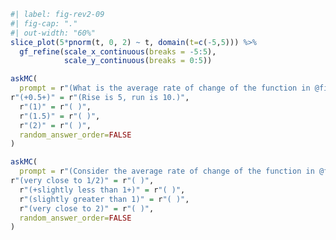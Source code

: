 

```r
#| label: fig-rev2-09
#| fig-cap: "."
#| out-width: "60%"
slice_plot(5*pnorm(t, 0, 2) ~ t, domain(t=c(-5,5))) %>%
  gf_refine(scale_x_continuous(breaks = -5:5),
            scale_y_continuous(breaks = 0:5))
```

```r
askMC(
  prompt = r"(What is the average rate of change of the function in @fig-rev2-09 on the interval $-5 < t < 5$? (Choose the closest answer.) )",
r"(+0.5+)" = r"(Rise is 5, run is 10.)",
  r"(1)" = r"( )",
  r"(1.5)" = r"( )",
  r"(2)" = r"( )",
  random_answer_order=FALSE
)
```



```r
askMC(
  prompt = r"(Consider the average rate of change of the function in @fig-rev2-09 on the interval $-2 < t < 2$. Which of these statements best describes that average rate of change. )",
r"(very close to 1/2)" = r"( )",
  r"(+slightly less than 1+)" = r"( )",
  r"(slightly greater than 1)" = r"( )",
  r"(very close to 2)" = r"( )",
  random_answer_order=FALSE
)
```

